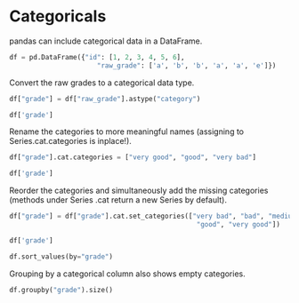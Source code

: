 # Categoricals
pandas can include categorical data in a DataFrame.



```python
df = pd.DataFrame({"id": [1, 2, 3, 4, 5, 6],
                      "raw_grade": ['a', 'b', 'b', 'a', 'a', 'e']}) 
```

Convert the raw grades to a categorical data type.




```python
df["grade"] = df["raw_grade"].astype("category")
```


```python
df['grade']
```

Rename the categories to more meaningful names (assigning to Series.cat.categories is inplace!).


```python
df["grade"].cat.categories = ["very good", "good", "very bad"]
```


```python
df['grade']
```

Reorder the categories and simultaneously add the missing categories (methods under Series .cat return a new Series by default).


```python
df["grade"] = df["grade"].cat.set_categories(["very bad", "bad", "medium",
                                               "good", "very good"])

```


```python
df['grade']
```


```python
df.sort_values(by="grade")
```

Grouping by a categorical column also shows empty categories.


```python
df.groupby("grade").size()

```
